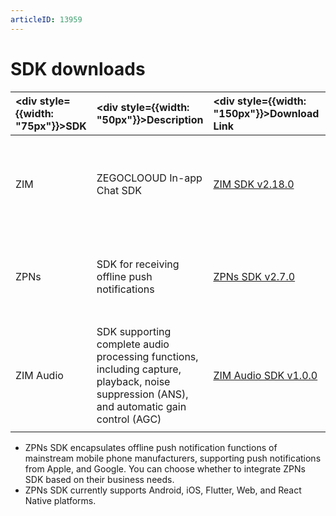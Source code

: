```yaml
---
articleID: 13959
---
```


# SDK downloads

| <div style={{width: "75px"}}>SDK</div>   | <div style={{width: "50px"}}>Description</div>  |  <div style={{width: "150px"}}>Download Link</div> |  <div style={{width: "250px"}}>Related Docs</div> |
| :----------------------------------------- | :----------------------------------------------------------------------------------------------------- | :----------------------------------------------------------------------------------------------------------------------------------------------------------------------------------------------------------------------------------------------------------------------------- | :----------------------------------------- | 
| ZIM | ZEGOCLOOUD In-app Chat SDK | [ZIM SDK v2.18.0](https://storage.zego.im/zim/sdk/android/ZIM-android-shared-java.zip) | <ul><li>[Send and receive messages](./../Send%20and%20receive%20messages.mdx)</li><li>[Sample app](./../Sample%20app.mdx)</li><li>[Release notes - ZIM](./Release%20notes.mdx)</li></ul> |
| ZPNs | SDK for receiving offline push notifications | [ZPNs SDK v2.7.0](https://storage.zego.im/zpns/sdk/android/ZPNs-main-android-shared-java.zip) | <ul><li>[Implement offline push notification](./../Offline%20push%20notifications/Implement%20offline%20push%20notification.mdx)</li><li>[ZPNs release notes](./ZPNs%20release%20notes.mdx)</li></ul> |
| ZIM Audio | SDK supporting complete audio processing functions, including capture, playback, noise suppression (ANS), and automatic gain control (AGC) | [ZIM Audio SDK v1.0.0](https://storage.zego.im/zim-audio/sdk/android/ZIMAudio-android-shared-java.zip) | <ul><li>[Integrate the ZIM Audio](./../ZIM%20Audio/Integrate%20the%20ZIM%20Audio%20SDK.mdx)</li><li>[Send and receive audio messages](./../ZIM%20Audio/Send%20and%20receive%20audio%20messages.mdx)</li><li>[ZIM Audio release notes](./ZIM%20Audio%20release%20notes.mdx)</li></ul> |


<Note title="Note">

- ZPNs SDK encapsulates offline push notification functions of mainstream mobile phone manufacturers, supporting push notifications from Apple, and Google. You can choose whether to integrate ZPNs SDK based on their business needs.
- ZPNs SDK currently supports Android, iOS, Flutter, Web, and React Native platforms.
</Note>